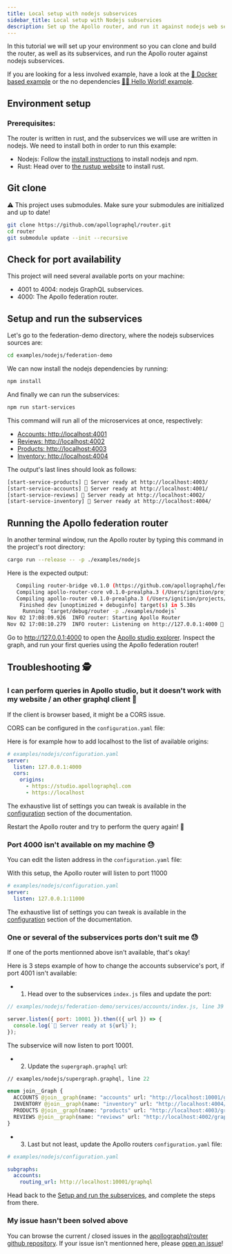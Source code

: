 ```yaml
---
title: Local setup with nodejs subservices
sidebar_title: Local setup with Nodejs subservices
description: Set up the Apollo router, and run it against nodejs web services.
---
```


In this tutorial we will set up your environment so you can clone and build the router, as well as its subservices, and run the Apollo router against nodejs subservices.

If you are looking for a less involved example, have a look at the [🐳 Docker based example](docker) or the no dependencies [🧑‍🚀 Hello World! example](helloworld).

## Environment setup

### Prerequisites:

The router is written in rust, and the subservices we will use are written in nodejs. We need to install both in order to run this example:

- Nodejs: Follow the [install instructions](https://nodejs.org/en/download/) to install nodejs and npm.
- Rust: Head over to [the rustup website](https://rustup.rs/) to install rust.

## Git clone

⚠️ This project uses submodules. Make sure your submodules are initialized and up to date!

```sh
git clone https://github.com/apollographql/router.git
cd router
git submodule update --init --recursive
```

## Check for port availability

This project will need several available ports on your machine:

- 4001 to 4004: nodejs GraphQL subservices.
- 4000: The Apollo federation router.

## Setup and run the subservices

Let's go to the federation-demo directory, where the nodejs subservices sources are:

```sh
cd examples/nodejs/federation-demo
```

We can now install the nodejs dependencies by running:

```sh
npm install
```

And finally we can run the subservices:

```sh
npm run start-services
```

This command will run all of the microservices at once, respectively:

- [Accounts: http://localhost:4001](http://localhost:4001)
- [Reviews: http://localhost:4002](http://localhost:4002)
- [Products: http://localhost:4003](http://localhost:4003)
- [Inventory: http://localhost:4004](http://localhost:4004)

The output's last lines should look as follows:

```sh
[start-service-products] 🚀 Server ready at http://localhost:4003/
[start-service-accounts] 🚀 Server ready at http://localhost:4001/
[start-service-reviews] 🚀 Server ready at http://localhost:4002/
[start-service-inventory] 🚀 Server ready at http://localhost:4004/
```

## Running the Apollo federation router

In another terminal window, run the Apollo router by typing this command in the project's root directory:

```sh
cargo run --release -- -p ./examples/nodejs
```

Here is the expected output:

```sh
   Compiling router-bridge v0.1.0 (https://github.com/apollographql/federation.git)
   Compiling apollo-router-core v0.1.0-prealpha.3 (/Users/ignition/projects/apollo/router/crates/apollo-router-core)
   Compiling apollo-router v0.1.0-prealpha.3 (/Users/ignition/projects/apollo/router/crates/apollo-router)
    Finished dev [unoptimized + debuginfo] target(s) in 5.38s
     Running `target/debug/router -p ./examples/nodejs`
Nov 02 17:08:09.926  INFO router: Starting Apollo Router
Nov 02 17:08:10.279  INFO router: Listening on http://127.0.0.1:4000 🚀
```

Go to http://127.0.0.1:4000 to open the [Apollo studio explorer](https://www.apollographql.com/docs/studio/explorer/). Inspect the graph, and run your first queries using the Apollo federation router!

## Troubleshooting 🕵️

### I can perform queries in Apollo studio, but it doesn't work with my website / an other graphql client 🤔

If the client is browser based, it might be a CORS issue.

CORS can be configured in the `configuration.yaml` file:

Here is for example how to add localhost to the list of available origins:

```yaml
# examples/nodejs/configuration.yaml
server:
  listen: 127.0.0.1:4000
  cors:
    origins:
      - https://studio.apollographql.com
      - https://localhost
```

The exhaustive list of settings you can tweak is available in the [configuration](../configuration) section of the documentation.

Restart the Apollo router and try to perform the query again! 🚀

### Port 4000 isn't available on my machine 😓

You can edit the listen address in the `configuration.yaml` file:

With this setup, the Apollo router will listen to port 11000

```yaml
# examples/nodejs/configuration.yaml
server:
  listen: 127.0.0.1:11000
```

The exhaustive list of settings you can tweak is available in the [configuration](../configuration) section of the documentation.

### One or several of the subservices ports don't suit me 😓

If one of the ports mentionned above isn't available, that's okay!

Here is 3 steps example of how to change the accounts subservice's port, if port 4001 isn't available:

- 1. Head over to the subservices `index.js` files and update the port:

```javascript
// examples/nodejs/federation-demo/services/accounts/index.js, line 39

server.listen({ port: 10001 }).then(({ url }) => {
  console.log(`🚀 Server ready at ${url}`);
});
```

The subservice will now listen to port 10001.

- 2. Update the `supergraph.graphql` url:

```graphql
// examples/nodejs/supergraph.graphql, line 22

enum join__Graph {
  ACCOUNTS @join__graph(name: "accounts" url: "http://localhost:10001/graphql")
  INVENTORY @join__graph(name: "inventory" url: "http://localhost:4004/graphql")
  PRODUCTS @join__graph(name: "products" url: "http://localhost:4003/graphql")
  REVIEWS @join__graph(name: "reviews" url: "http://localhost:4002/graphql")
}
```

- 3. Last but not least, update the Apollo routers `configuration.yaml` file:

```yaml
# examples/nodejs/configuration.yaml

subgraphs:
  accounts:
    routing_url: http://localhost:10001/graphql
```

Head back to the [Setup and run the subservices](#setup-and-run-the-subservices), and complete the steps from there.

### My issue hasn't been solved above

You can browse the current / closed issues in the [apollographql/router github repository](https://github.com/apollographql/router/issues). If your issue isn't mentionned here, please [open an issue](https://github.com/apollographql/router/issues/new/choose)!
